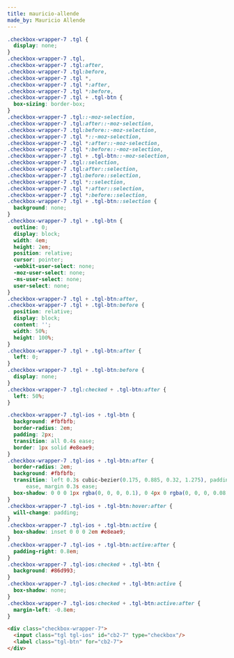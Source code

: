 ```yaml
---
title: mauricio-allende
made_by: Mauricio Allende
---
```


```css
.checkbox-wrapper-7 .tgl {
  display: none;
}
.checkbox-wrapper-7 .tgl,
.checkbox-wrapper-7 .tgl:after,
.checkbox-wrapper-7 .tgl:before,
.checkbox-wrapper-7 .tgl *,
.checkbox-wrapper-7 .tgl *:after,
.checkbox-wrapper-7 .tgl *:before,
.checkbox-wrapper-7 .tgl + .tgl-btn {
  box-sizing: border-box;
}
.checkbox-wrapper-7 .tgl::-moz-selection,
.checkbox-wrapper-7 .tgl:after::-moz-selection,
.checkbox-wrapper-7 .tgl:before::-moz-selection,
.checkbox-wrapper-7 .tgl *::-moz-selection,
.checkbox-wrapper-7 .tgl *:after::-moz-selection,
.checkbox-wrapper-7 .tgl *:before::-moz-selection,
.checkbox-wrapper-7 .tgl + .tgl-btn::-moz-selection,
.checkbox-wrapper-7 .tgl::selection,
.checkbox-wrapper-7 .tgl:after::selection,
.checkbox-wrapper-7 .tgl:before::selection,
.checkbox-wrapper-7 .tgl *::selection,
.checkbox-wrapper-7 .tgl *:after::selection,
.checkbox-wrapper-7 .tgl *:before::selection,
.checkbox-wrapper-7 .tgl + .tgl-btn::selection {
  background: none;
}
.checkbox-wrapper-7 .tgl + .tgl-btn {
  outline: 0;
  display: block;
  width: 4em;
  height: 2em;
  position: relative;
  cursor: pointer;
  -webkit-user-select: none;
  -moz-user-select: none;
  -ms-user-select: none;
  user-select: none;
}
.checkbox-wrapper-7 .tgl + .tgl-btn:after,
.checkbox-wrapper-7 .tgl + .tgl-btn:before {
  position: relative;
  display: block;
  content: '';
  width: 50%;
  height: 100%;
}
.checkbox-wrapper-7 .tgl + .tgl-btn:after {
  left: 0;
}
.checkbox-wrapper-7 .tgl + .tgl-btn:before {
  display: none;
}
.checkbox-wrapper-7 .tgl:checked + .tgl-btn:after {
  left: 50%;
}

.checkbox-wrapper-7 .tgl-ios + .tgl-btn {
  background: #fbfbfb;
  border-radius: 2em;
  padding: 2px;
  transition: all 0.4s ease;
  border: 1px solid #e8eae9;
}
.checkbox-wrapper-7 .tgl-ios + .tgl-btn:after {
  border-radius: 2em;
  background: #fbfbfb;
  transition: left 0.3s cubic-bezier(0.175, 0.885, 0.32, 1.275), padding 0.3s
      ease, margin 0.3s ease;
  box-shadow: 0 0 0 1px rgba(0, 0, 0, 0.1), 0 4px 0 rgba(0, 0, 0, 0.08);
}
.checkbox-wrapper-7 .tgl-ios + .tgl-btn:hover:after {
  will-change: padding;
}
.checkbox-wrapper-7 .tgl-ios + .tgl-btn:active {
  box-shadow: inset 0 0 0 2em #e8eae9;
}
.checkbox-wrapper-7 .tgl-ios + .tgl-btn:active:after {
  padding-right: 0.8em;
}
.checkbox-wrapper-7 .tgl-ios:checked + .tgl-btn {
  background: #86d993;
}
.checkbox-wrapper-7 .tgl-ios:checked + .tgl-btn:active {
  box-shadow: none;
}
.checkbox-wrapper-7 .tgl-ios:checked + .tgl-btn:active:after {
  margin-left: -0.8em;
}
```

```html
<div class="checkbox-wrapper-7">
  <input class="tgl tgl-ios" id="cb2-7" type="checkbox"/>
  <label class="tgl-btn" for="cb2-7">
</div>
```

